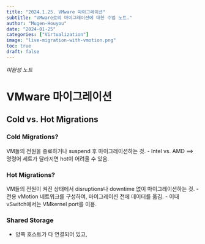 ```yaml
---
title: "2024.1.25. VMware 마이그레이션"
subtitle: "VMware로의 마이그레이션에 대한 수업 노트."
author: "Mugen-Houyou"
date: "2024-01-25"
categories: ["Virtualization"]
image: "live-migration-with-vmotion.png"
toc: true
draft: false
---
```


*미완성 노트*

# VMware 마이그레이션

## Cold vs. Hot Migrations

### Cold Migrations?
VM들의 전원을 종료하거나 suspend 후 마이그레이션하는 것.
- Intel vs. AMD ==> 명령어 세트가 달라지면 hot이 어려울 수 있음.

### Hot Migrations?
VM들의 전원이 켜진 상태에서 disruptions나 downtime 없이 마이그레이션하는 것.
- 전용 vMotion 네트워크를 구성하여, 마이그레이션 전에 데이터를 옮김.
- 이때 vSwitch에서는 VMkernel port를 이용.

### Shared Storage
- 양쪽 호스트가 다 연결되어 있고, 

